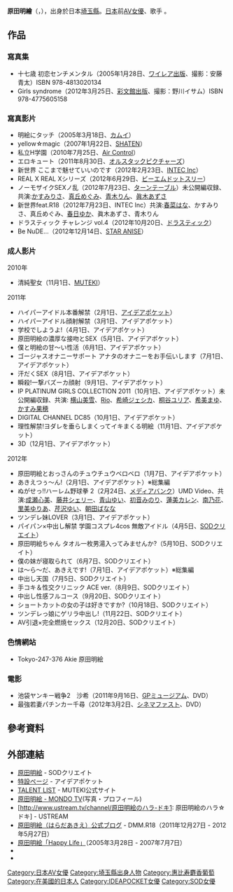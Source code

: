 {{AV女優|
|名前={{lang|ja|原田 明絵}}
|ふりがな=はらだ あきえ
|別名={{lang|ja|愛羽ひな}}
|愛称=
|生年=1987
|生月=1
|生日=22
|出身地={{JPN}}・[[埼玉縣|埼玉縣]]
|血液型=[[B型|B型]]
|時点=2007年
|身長=148
|体重=
|バスト=82
|ウエスト=60
|ヒップ=81
|カップ=
|身体備考=
|デビュー=2003年（[[歌手|歌手]]）
|ジャンル=[[AV|AV]]
|AV出演期間=2010年 - 2012年
|活動備考=0
|他の活動=0
|その他=0
}}
'''原田明繪'''（{{lang-ja|原田明絵}}，{{bd|1987年|1月22日}}），出身於日本[[埼玉縣|埼玉縣]]。[[日本|日本]]前[[AV女優|AV女優]]、歌手 。

== 作品 ==

=== 寫真集 ===
* 十七歳 初恋センチメンタル（2005年1月28日、[[ワイレア出版|ワイレア出版]]、撮影：安藤青太）ISBN 978-4813020134
* Girls syndrome（2012年3月25日、[[彩文館出版|彩文館出版]]、撮影：野川イサム）ISBN 978-4775605158

=== 寫真影片 ===
* 明絵にタッチ（2005年3月18日、[[カムイ_(イメージビデオ)|カムイ]]）
* yellow☆magic（2007年1月22日、[[SHATEN|SHATEN]]）
* 私立H学園（2010年7月25日、[[ジーオーティー|Air Control]]）
* エロキュート（2011年8月30日、[[オルスタックピクチャーズ|オルスタックピクチャーズ]]）
* 新世界 ここまで魅せていいのです（2012年2月23日、[[INTEC_Inc|INTEC Inc]]）
* REAL X REAL Xシリーズ（2012年6月29日、[[ビーエムドットスリー|ビーエムドットスリー]]）
* ノーモザイクSEXノ乱（2012年7月23日、[[ターンテーブル|ターンテーブル]]）未公開編収録、共演:[[かすみりさ|かすみりさ]]、[[真丘めぐみ|真丘めぐみ]]、[[青木りん|青木りん]]、[[眞木あずさ|眞木あずさ]]
* 新世界feat.R18（2012年7月23日、INTEC Inc）共演:[[春菜はな|春菜はな]]、かすみりさ、真丘めぐみ、[[春日ゆか|春日ゆか]]、眞木あずさ、青木りん
* ドラスティック チャレンジ vol.4（2012年10月20日、[[ドラスティック|ドラスティック]]）
* Be NuDE…（2012年12月14日、[[STAR_ANISE|STAR ANISE]]）

=== 成人影片 ===
; 2010年
* 清純聖女（11月1日、[[MUTEKI|MUTEKI]]）

; 2011年
* ハイパーアイドル本番解禁（2月1日、[[アイデアポケット|アイデアポケット]]）
* ハイパーアイドル顔射解禁（3月1日、アイデアポケット）
* 学校でしようよ!（4月1日、アイデアポケット）
* 原田明絵の濃厚な接吻とSEX（5月1日、アイデアポケット）
* 僕と明絵の甘～い性活（6月1日、アイデアポケット）
* ゴージャスオナニーサポート アナタのオナニーをお手伝いします（7月1日、アイデアポケット）
* 汗だくSEX（8月1日、アイデアポケット）
* 瞬殺!一撃バズーカ顔射（9月1日、アイデアポケット）
* IP PLATINUM GIRLS COLLECTION 2011（10月1日、アイデアポケット）未公開編収録、共演: [[横山美雪|横山美雪]]、[[Rio|Rio]]、[[希崎ジェシカ|希崎ジェシカ]]、[[桐谷ユリア|桐谷ユリア]]、[[希美まゆ|希美まゆ]]、[[かすみ果穂|かすみ果穂]]
* DIGITAL CHANNEL DC85（10月1日、アイデアポケット）
* 理性解禁!ヨダレを垂らしまくってイキまくる明絵（11月1日、アイデアポケット）
* 3D（12月1日、アイデアポケット）

; 2012年
* 原田明絵とおっさんのチュウチュウベロベロ（1月7日、アイデアポケット）
* あきえつぅ～ん!（2月1日、アイデアポケット）※総集編
* ぬがせっ!!ハーレム野球拳 2（2月24日、[[メディアバンク|メディアバンク]]）UMD Video、共演:[[成瀬心美|成瀬心美]]、[[藤井シェリー|藤井シェリー]]、[[青山ゆい|青山ゆい]]、[[初音みのり|初音みのり]]、[[蓮美カレン|蓮美カレン]]、[[南乃花|南乃花]]、[[里美ゆりあ|里美ゆりあ]]、[[芹沢ゆい|芹沢ゆい]]、[[朝田ばなな|朝田ばなな]]
* ツンデレ妹LOVER（3月1日、アイデアポケット）
* パイパン×中出し解禁 学園コスプレ4cos 無敵アイドル（4月5日、[[SODクリエイト|SODクリエイト]]）
* 原田明絵ちゃん タオル一枚男湯入ってみませんか?（5月10日、SODクリエイト）
* 僕の妹が寝取られて（6月7日、SODクリエイト）
* は～ら～だ、あきえです!（7月1日、アイデアポケット）※総集編
* 中出し天国（7月5日、SODクリエイト）
* 手コキ＆性交クリニック ACE ver.（8月9日、SODクリエイト）
* 中出し性感フルコース（9月20日、SODクリエイト）
* ショートカットの女の子は好きですか?（10月18日、SODクリエイト）
* ツンデレっ娘にゲリラ中出し!（11月22日、SODクリエイト）
* AV引退×完全燃焼セックス（12月20日、SODクリエイト）

=== 色情網站 ===
*Tokyo-247-376 Akie 原田明絵

=== 電影 ===
* 池袋ヤンキー戦争2　沙希（2011年9月16日、[[オールインエンタテインメント|GPミュージアム]]、DVD）
* 最強若妻パチンカー千尋（2012年3月2日、[[シネマファスト|シネマファスト]]、DVD）

== 參考資料 ==
<references/>

== 外部連結 == 
* [https://web.archive.org/web/20130121134746/http://www.sodc.co.jp/actress/09272.php 原田明絵] - SODクリエイト
* [https://web.archive.org/web/20140715090522/http://www.ideapocket.com/special/harada_akie/top.htm 特設ページ] - アイデアポケット
* [http://www.mutekimuteki.com/actress/1006265/index.html TALENT LIST]{{Wayback|url=http://www.mutekimuteki.com/actress/1006265/index.html |date=20160510062516 }} -  MUTEKI公式サイト
* [http://www.mondotv.jp/idol/midnight/momonosasayaki/21 原田明絵 - MONDO TV]{{Wayback|url=http://www.mondotv.jp/idol/midnight/momonosasayaki/21 |date=20191228004404 }}(写真・プロフィール)
* [http://www.ustream.tv/channel/原田明絵のハラ-ドキ1: 原田明絵のハラ☆ドキ]{{dead link|date=2017年12月 |bot=InternetArchiveBot |fix-attempted=yes }} - USTREAM
* [https://web.archive.org/web/20140715050742/http://blog.dmm.co.jp/actress/harada_akie/ 原田明絵（はらだあきえ）公式ブログ] -  DMM.R18（2011年12月27日 - 2012年5月27日）
* [https://web.archive.org/web/20110722091400/http://akieharada.exblog.jp/ 原田明絵「Happy Life」]（2005年3月28日 - 2007年7月7日）
* {{Twitter|piggy_111|あっきー}}
* {{Sinaweibo|akieharada}}

{{DEFAULTSORT:Harada Akie}}
[[Category:日本AV女優|Category:日本AV女優]]
[[Category:埼玉縣出身人物|Category:埼玉縣出身人物]]
[[Category:惠比寿麝香葡萄|Category:惠比寿麝香葡萄]]
[[Category:在美國的日本人|Category:在美國的日本人]]
[[Category:IDEAPOCKET女優|Category:IDEAPOCKET女優]]
[[Category:SOD女優|Category:SOD女優]]